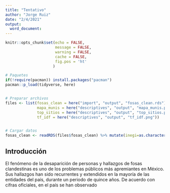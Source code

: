 ```yaml
---
title: "Tentativo"
author: "Jorge Ruiz"
date: "2/4/2021"
output:
  word_document:  
---
```


```r
knitr::opts_chunk$set(echo = FALSE, 
                      message = FALSE,
                      warning = FALSE,
                      cache = FALSE,
                      fig.pos = 'ht'
                     )
```



```r
# Paquetes 
if(!require(pacman)) install.packages("pacman")
pacman::p_load(tidyverse, here)


# Preparar archivos 
files <- list(fosas_clean = here("import", "output", "fosas_clean.rds"),
              mapa_munis = here("descriptives", "output", "mapa_munis.png"),
              top_sitios = here("descriptives", "output", "top_sitios.png"),
              tf_idf = here("descriptives", "output", "tf_idf.png"))


# Cargar datos 
fosas_clean <- readRDS(files$fosas_clean) %>% mutate(inegi=as.character(inegi))
```


## Introducción 

El fenómeno de la desaparición de personas y hallazgos de fosas clandestinas es uno de los problemas públicos más apremiantes en México. Sus hallazgos han sido recurrentes y extendidos en la mayoría de las entidades del país, durante un periodo de quince años. De acuerdo con cifras oficiales, en el país se han observado 







